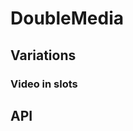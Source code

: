 
<Meta title="Components/DoubleMedia" component={DoubleMedia} />

# DoubleMedia

<Canvas>
  <Story name="Base component">
    <DoubleMedia
      mediaOne={{
        heading: knobs.text('Title 1', 'Title 1', 'Content'),
        link: knobs.object('Link 1', DoubleMediaFixture.link, 'Links'),
        type: DoubleMediaFixture.imageOne.type,
        altText: DoubleMediaFixture.imageOne.altText,
        caption: DoubleMediaFixture.imageOne.caption,
        large: DoubleMediaFixture.imageOne.large,
        medium: DoubleMediaFixture.imageOne.medium,
        small: DoubleMediaFixture.imageOne.small,
      }}
      mediaTwo={{
        heading: knobs.text('Title 2', 'Title 2', 'Content'),
        link: knobs.object('Link 2', DoubleMediaFixture.link, 'Links'),
        type: DoubleMediaFixture.imageTwo.type,
        altText: DoubleMediaFixture.imageTwo.altText,
        caption: DoubleMediaFixture.imageTwo.caption,
        large: DoubleMediaFixture.imageTwo.large,
        medium: DoubleMediaFixture.imageTwo.medium,
        small: DoubleMediaFixture.imageTwo.small,
      }}
      theme={knobs.select('theme', ['dark', 'light'], 'dark', 'Presentation')}
    />
  </Story>
</Canvas>

## Variations

### Video in slots

<Canvas>
  <Story name="Contains videos">
    <DoubleMedia
      mediaOne={{
        heading: knobs.text('Title 1', 'Title 1', 'Content'),
        link: knobs.object('Link 1', DoubleMediaFixture.link, 'Links'),
        type: DoubleMediaFixture.video.type,
        caption: DoubleMediaFixture.caption,
        poster: DoubleMediaFixture.video.poster,
        fallbackImage: DoubleMediaFixture.video.fallbackImage,
        large: DoubleMediaFixture.video.large,
        medium: DoubleMediaFixture.video.medium,
        small: DoubleMediaFixture.video.small,
      }}
      mediaTwo={{
        heading: knobs.text('Title 2', 'Title 2', 'Content'),
        link: knobs.object('Link 2', DoubleMediaFixture.link, 'Links'),
        type: DoubleMediaFixture.video.type,
        caption: DoubleMediaFixture.caption,
        poster: DoubleMediaFixture.video.poster,
        fallbackImage: DoubleMediaFixture.video.fallbackImage,
        large: DoubleMediaFixture.video.large,
        medium: DoubleMediaFixture.video.medium,
        small: DoubleMediaFixture.video.small,
      }}
      theme={knobs.select('theme', ['dark', 'light'], 'dark', 'Presentation')}
    />
  </Story>
</Canvas>

## API

<ArgsTable of={DoubleMedia} />
